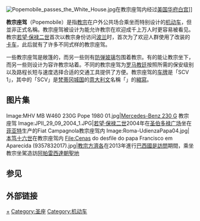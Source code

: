 [[Image:Popemobile_passes_the_White_House.jpg|thumb]]在教宗座驾内经过[[美国|美国]][[华府|华府]][[白宫|白宫]]]]

'''教宗座驾'''（Popemobile）是指[[教宗|教宗]]在户外公共场合乘坐而特别设计的[[机动车|机动车]]，但並非正式名稱。教宗座驾被设计为能允许教宗在欢迎成千上万人时更容易被看见。教宗[[若望·保禄二世|若望·保禄二世]]首次以教宗身份访问[[波兰|波兰]]时，首次为了欢迎人群使用了改装的[[卡车|卡车]]，此后就有了许多不同式样的教宗座驾。

一些教宗座驾是敞篷的，而另一些则有[[防弹玻璃|防弹玻璃]]包围着教宗。有的能让教宗坐下，而另一些则设计为容许教宗站着。不同的教宗座驾为[[罗马教廷|罗马教廷]]按照所需的保安级别以及路程长短与速度选择合适的交通工具提供了方便。教宗座驾的[[车牌|车牌]]是「SCV 1」，其中的「SCV」是[[梵蒂冈城国|梵蒂冈城国]]的[[意大利文|意大利文]]名稱「{{lang|it|''Stato della Città del Vaticano''}}」的[[縮寫|縮寫]]。

== 图片集 ==
<gallery>
Image:MHV MB W460 230G Pope 1980 01.jpg|[[梅賽德斯-賓士G系列|Mercedes-Benz 230 G]] 教宗座驾
Image:JPII_29_09_2004_1.JPG|[[若望·保禄二世|若望·保禄二世]]2004年在[[圣伯多禄广场|圣伯多禄广场]]坐在[[菲亚特|菲亚特]]生产的Fiat Campagnola教宗座驾内
Image:Roma-UdienzaPapa04.jpg|[[本笃十六世|本笃十六世]]在教宗座驾内
File:Cenas do desfile do papa Francisco em Aparecida (9357832017).jpg|[[方濟各_(教宗)|教宗方濟各]]在2013年進行[[巴西|巴西]][[國是訪問|國是訪問]]期間，乘坐教宗坐駕造訪[[阿帕雷西达圣母全国朝圣所圣殿|阿帕雷西達朝聖地]]
</gallery>

== 参见 ==
{{reflist}}

== 外部链接 ==
{{commonscat|Popemobile}}
{{wiktionary|Popemobile}}

{{教宗标志与仪式}}

[[Category:教宗|+]]
[[Category:圣座|Category:圣座]]
[[Category:机动车|Category:机动车]]